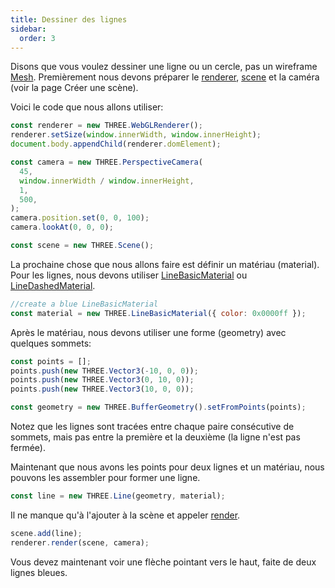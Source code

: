 ```yaml
---
title: Dessiner des lignes
sidebar:
  order: 3
---
```


<div>

Disons que vous voulez dessiner une ligne ou un cercle, pas un wireframe [Mesh](api/objects/Mesh).
Premièrement nous devons préparer le [renderer](api/renderers/WebGLRenderer), [scene](api/scenes/Scene) et la caméra (voir la page Créer une scène).

Voici le code que nous allons utiliser:

```javascript
const renderer = new THREE.WebGLRenderer();
renderer.setSize(window.innerWidth, window.innerHeight);
document.body.appendChild(renderer.domElement);

const camera = new THREE.PerspectiveCamera(
  45,
  window.innerWidth / window.innerHeight,
  1,
  500,
);
camera.position.set(0, 0, 100);
camera.lookAt(0, 0, 0);

const scene = new THREE.Scene();
```

La prochaine chose que nous allons faire est définir un matériau (material). Pour les lignes, nous devons utiliser [LineBasicMaterial](api/materials/LineBasicMaterial) ou [LineDashedMaterial](api/materials/LineDashedMaterial).

```javascript
//create a blue LineBasicMaterial
const material = new THREE.LineBasicMaterial({ color: 0x0000ff });
```

Après le matériau, nous devons utiliser une forme (geometry) avec quelques sommets:

```javascript
const points = [];
points.push(new THREE.Vector3(-10, 0, 0));
points.push(new THREE.Vector3(0, 10, 0));
points.push(new THREE.Vector3(10, 0, 0));

const geometry = new THREE.BufferGeometry().setFromPoints(points);
```

Notez que les lignes sont tracées entre chaque paire consécutive de sommets, mais pas entre la première et la deuxième (la ligne n'est pas fermée).

Maintenant que nous avons les points pour deux lignes et un matériau, nous pouvons les assembler pour former une ligne.

```javascript
const line = new THREE.Line(geometry, material);
```

Il ne manque qu'à l'ajouter à la scène et appeler [render](api/renderers/WebGLRenderer#render).

```javascript
scene.add(line);
renderer.render(scene, camera);
```

Vous devez maintenant voir une flèche pointant vers le haut, faite de deux lignes bleues.

</div>
